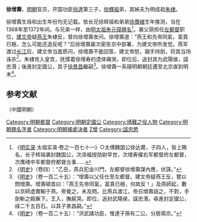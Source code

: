 '''徐增壽'''{{BD|14世纪|1368年至1372年间|1402年|catIdx=X徐}}，[[明朝|明朝]]官员，开国功臣[[徐達|徐達]]第三子，[[徐輝祖|徐輝祖]]弟，其姊夫为明成祖[[朱棣|朱棣]]。

徐增壽生母和出生年份均无记载。依长兄徐辉祖和弟弟[[徐膺緒|徐膺緒]]生年推测，当在1368年至1372年间。与兄弟一样，由[[明太祖朱元璋|明太祖朱元璋]][[赐名|赐名]]<ref>《[[明实录|明实录]]·太祖实录·卷之一百七十一》○太傅魏国公徐达薨，子四人，皆上赐名，长子辉祖袭封魏国公，次添福授勋尉早世，次增寿擢右军都督府左都督，次膺绪中军都督府都督佥事......</ref>。袭父荫担任[[左都督|左都督]]职位，[[建文帝|建文帝]]疑[[燕王|燕王]]朱棣反，曾向徐增壽发问。徐增壽道：“燕王和先帝同氣，富貴已極，怎么可能还造反呢？”后徐增壽屡次密告京中部署，为建文帝所发觉。燕军渡过[[长江|长江]]后，建文帝当面质问，徐增壽不能回答，建文帝怒，親手持劍，将其当场诛杀<ref>《[[明史|明史]]》（卷四）：“乙丑，燕兵犯金川門，左都督徐增壽謀內應，伏誅。”</ref>。朱棣攻入皇宫，抚摸着徐增寿的遗体痛哭。即位后，追封其为武陽侯，諡忠湣；後進封定國公，其子[[徐景昌|徐景昌]]繼嗣<ref>《[[明史|明史]]》（卷一百二十五）：“增壽以父任仕至左都督。建文帝疑燕王反，嘗以問增壽。增壽頓首曰：「燕王先帝同氣，富貴已極，何故反！」及燕師起，數以京師虛實輸于燕。帝覺之，未及問。比燕兵渡江，帝召增壽詰之，不對，手劍斬之殿廡下。王入，撫屍哭。即位，追封武陽侯，諡忠湣。尋進封定國公，祿二千五百石。以其子景昌嗣。”</ref>。徐增壽一系隨明朝朝廷遷至北京直到明末<ref>《[[明史|明史]]》（卷一百二十五）：“洪武諸功臣，惟達子孫有二公，分居兩京。”</ref>。

==参考文献==
{{wikisource|明史/卷125}}
{{reflist}}
{{s-start}}
{{s-reg|other}}（中國明朝）
{{s-bef|before=首創}}
{{s-ttl|title=定國公|years=永樂二年追封}}
{{s-aft|after=[[徐景昌|徐景昌]]}}
{{s-end}}
{{明朝官员小作品}}
{{DEFAULTSORT:Xu徐}}
[[Category:明朝都督|Category:明朝都督]]
[[Category:明朝定國公|Category:明朝定國公]]
[[Category:靖難之役人物|Category:靖難之役人物]]
[[Category:明朝赐名字者|Category:明朝赐名字者]]
[[Category:明朝被處決者|Category:明朝被處決者]]
[[Category:徐姓|Z增]]
[[Category:諡忠愍|Category:諡忠愍]]